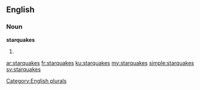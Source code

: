 ==English==

===Noun===
'''starquakes'''

# {{plural of|[[starquake]]}}

[[Category:English plurals]]

[[ar:starquakes]]
[[fr:starquakes]]
[[ku:starquakes]]
[[my:starquakes]]
[[simple:starquakes]]
[[sv:starquakes]]